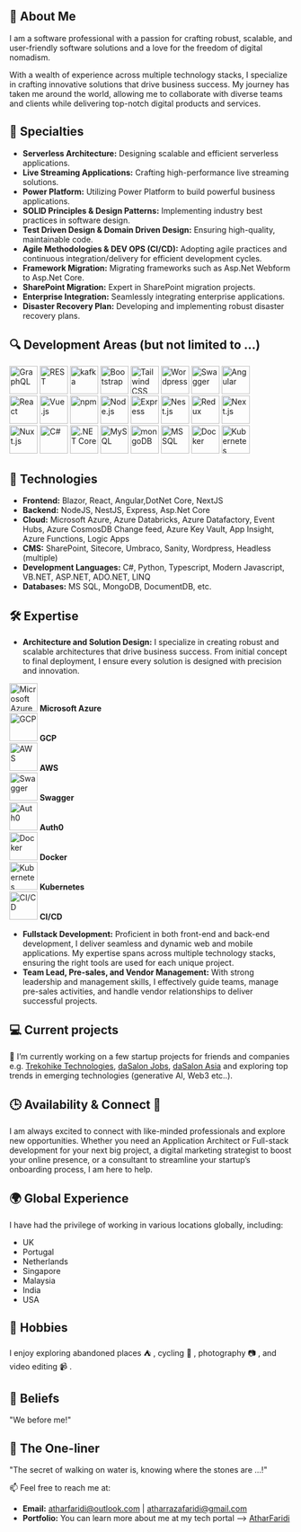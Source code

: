 ## 🚀 About Me 
I am a software professional with a passion for crafting robust, scalable, and user-friendly software solutions and a love for the freedom of digital nomadism. 

With a wealth of experience across multiple technology stacks, I specialize in crafting innovative solutions that drive business success. My journey has taken me around the world, allowing me to collaborate with diverse teams and clients while delivering top-notch digital products and services.

## 🌟 Specialties

- **Serverless Architecture:** Designing scalable and efficient serverless applications.
- **Live Streaming Applications:** Crafting high-performance live streaming solutions.
- **Power Platform:** Utilizing Power Platform to build powerful business applications.
- **SOLID Principles & Design Patterns:** Implementing industry best practices in software design.
- **Test Driven Design & Domain Driven Design:** Ensuring high-quality, maintainable code.
- **Agile Methodologies & DEV OPS (CI/CD):** Adopting agile practices and continuous integration/delivery for efficient development cycles.
- **Framework Migration:** Migrating frameworks such as Asp.Net Webform to Asp.Net Core.
- **SharePoint Migration:** Expert in SharePoint migration projects.
- **Enterprise Integration:** Seamlessly integrating enterprise applications.
- **Disaster Recovery Plan:** Developing and implementing robust disaster recovery plans.

## 🔍 Development Areas (but not limited to ...)


<div style={{ display: 'flex', flexDirection: 'column' }}>
  <div style={{ display: 'flex', justifyContent: 'space-around', marginBottom: '10px',marginTop: '20px' }}>
    <span><img width="50" src="https://user-images.githubusercontent.com/25181517/192107856-aa92c8b1-b615-47c3-9141-ed0d29a90239.png" alt="GraphQL" title="GraphQL" /></span>
    <span><img width="50" src="https://user-images.githubusercontent.com/25181517/192107858-fe19f043-c502-4009-8c47-476fc89718ad.png" alt="REST" title="REST" /></span>
    <span><img width="50" src="https://user-images.githubusercontent.com/25181517/192107004-2d2fff80-d207-4916-8a3e-130fee5ee495.png" alt="kafka" title="kafka" /></span>
    <span><img width="50" src="https://user-images.githubusercontent.com/25181517/183898054-b3d693d4-dafb-4808-a509-bab54cf5de34.png" alt="Bootstrap" title="Bootstrap" /></span>
    <span><img width="50" src="https://user-images.githubusercontent.com/25181517/202896760-337261ed-ee92-4979-84c4-d4b829c7355d.png" alt="Tailwind CSS" title="Tailwind CSS" /></span>
    <span><img width="50" src="https://user-images.githubusercontent.com/25181517/192158957-b1256181-356c-46a3-beb9-487af08a6266.png" alt="Wordpress" title="Wordpress" /></span>
    <span><img width="50" src="https://user-images.githubusercontent.com/25181517/186711335-a3729606-5a78-4496-9a36-06efcc74f800.png" alt="Swagger" title="Swagger" /></span>
    <span><img width="50" src="https://user-images.githubusercontent.com/25181517/183890595-779a7e64-3f43-4634-bad2-eceef4e80268.png" alt="Angular" title="Angular" /></span>
  </div>
  
  <div style={{ display: 'flex', justifyContent: 'space-around', marginBottom: '10px' }}>
    <span><img width="50" src="https://user-images.githubusercontent.com/25181517/183897015-94a058a6-b86e-4e42-a37f-bf92061753e5.png" alt="React" title="React" /></span>
    <span><img width="50" src="https://user-images.githubusercontent.com/25181517/117448124-a2da9800-af3e-11eb-85d2-bd1b69b65603.png" alt="Vue.js" title="Vue.js" /></span>
    <span><img width="50" src="https://user-images.githubusercontent.com/25181517/121401671-49102800-c959-11eb-9f6f-74d49a5e1774.png" alt="npm" title="npm" /></span>
    <span><img width="50" src="https://user-images.githubusercontent.com/25181517/183568594-85e280a7-0d7e-4d1a-9028-c8c2209e073c.png" alt="Node.js" title="Node.js" /></span>
    <span><img width="50" src="https://user-images.githubusercontent.com/25181517/183859966-a3462d8d-1bc7-4880-b353-e2cbed900ed6.png" alt="Express" title="Express" /></span>
    <span><img width="50" src="https://github.com/marwin1991/profile-technology-icons/assets/136815194/519bfaf3-c242-431e-a269-876979f05574" alt="Nest.js" title="Nest.js" /></span>
    <span><img width="50" src="https://user-images.githubusercontent.com/25181517/187896150-cc1dcb12-d490-445c-8e4d-1275cd2388d6.png" alt="Redux" title="Redux" /></span>
    <span><img width="50" src="https://github.com/marwin1991/profile-technology-icons/assets/136815194/5f8c622c-c217-4649-b0a9-7e0ee24bd704" alt="Next.js" title="Next.js" /></span>
  </div>
  
  <div style={{ display: 'flex', justifyContent: 'space-around', marginBottom: '10px' }}>
    <span><img width="50" src="https://github.com/marwin1991/profile-technology-icons/assets/136815194/ebd92b15-970a-45b8-8c4c-0ecf69b17cdc" alt="Nuxt.js" title="Nuxt.js" /></span>
    <span><img width="50" src="https://user-images.githubusercontent.com/25181517/121405384-444d7300-c95d-11eb-959f-913020d3bf90.png" alt="C#" title="C#" /></span>
    <span><img width="50" src="https://user-images.githubusercontent.com/25181517/121405754-b4f48f80-c95d-11eb-8893-fc325bde617f.png" alt=".NET Core" title=".NET Core" /></span>
    <span><img width="50" src="https://user-images.githubusercontent.com/25181517/183896128-ec99105a-ec1a-4d85-b08b-1aa1620b2046.png" alt="MySQL" title="MySQL" /></span>
    <span><img width="50" src="https://user-images.githubusercontent.com/25181517/182884177-d48a8579-2cd0-447a-b9a6-ffc7cb02560e.png" alt="mongoDB" title="mongoDB" /></span>
    <span><img width="50" src="https://github.com/marwin1991/profile-technology-icons/assets/19180175/3b371807-db7c-45b4-8720-c0cfc901680a" alt="MSSQL" title="MSSQL" /></span>
    <span><img width="50" src="https://user-images.githubusercontent.com/25181517/117207330-263ba280-adf4-11eb-9b97-0ac5b40bc3be.png" alt="Docker" title="Docker" /></span>
    <span><img width="50" src="https://user-images.githubusercontent.com/25181517/182534006-037f08b5-8e7b-4e5f-96b6-5d2a5558fa85.png" alt="Kubernetes" title="Kubernetes" /></span>
  </div>
</div>


## 🔧 Technologies

- **Frontend:** Blazor, React, Angular,DotNet Core, NextJS
- **Backend:** NodeJS, NestJS, Express, Asp.Net Core
- **Cloud:** Microsoft Azure, Azure Databricks, Azure Datafactory, Event Hubs, Azure CosmosDB Change feed, Azure Key Vault, App Insight, Azure Functions, Logic Apps
- **CMS:** SharePoint, Sitecore, Umbraco, Sanity, Wordpress, Headless (multiple)
- **Development Languages:** C#, Python, Typescript, Modern Javascript, VB.NET, ASP.NET, ADO.NET, LINQ
- **Databases:** MS SQL, MongoDB, DocumentDB, etc.

## 🛠 Expertise
- **Architecture and Solution Design:** I specialize in creating robust and scalable architectures that drive business success. From initial concept to final deployment, I ensure every solution is designed with precision and innovation.
<div style={{ display: 'flex', flexWrap: 'wrap', justifyContent: 'center' }}>
  <div style={{ display: 'flex', flexDirection: 'column', alignItems: 'center', margin: '10px' }}>
    <img src="https://user-images.githubusercontent.com/25181517/183911544-95ad6ba7-09bf-4040-ac44-0adafedb9616.png" alt="Microsoft Azure" title="Microsoft Azure" width="50" />
    <span><strong>Microsoft Azure</strong></span>
  </div>
  <div style={{ display: 'flex', flexDirection: 'column', alignItems: 'center', margin: '10px' }}>
    <img src="https://user-images.githubusercontent.com/25181517/183911547-990692bc-8411-4878-99a0-43506cdb69cf.png" alt="GCP" title="GCP" width="50" />
    <span><strong>GCP</strong></span>
  </div>
  <div style={{ display: 'flex', flexDirection: 'column', alignItems: 'center', margin: '10px' }}>
    <img src="https://user-images.githubusercontent.com/25181517/183896132-54262f2e-6d98-41e3-8888-e40ab5a17326.png" alt="AWS" title="AWS" width="50" />
    <span><strong>AWS</strong></span>
  </div>
  <div style={{ display: 'flex', flexDirection: 'column', alignItems: 'center', margin: '10px' }}>
    <img src="https://user-images.githubusercontent.com/25181517/186711335-a3729606-5a78-4496-9a36-06efcc74f800.png" alt="Swagger" title="Swagger" width="50" />
    <span><strong>Swagger</strong></span>
  </div>
  <div style={{ display: 'flex', flexDirection: 'column', alignItems: 'center', margin: '10px' }}>
    <img src="https://cdn.brighttalk.com/ams/california/images/channel/19357/image_840418.png" alt="Auth0" title="Auth0" width="50" />
    <span><strong>Auth0</strong></span>
  </div>
  <div style={{ display: 'flex', flexDirection: 'column', alignItems: 'center', margin: '10px' }}>
    <img src="https://user-images.githubusercontent.com/25181517/117207330-263ba280-adf4-11eb-9b97-0ac5b40bc3be.png" alt="Docker" title="Docker" width="50" />
    <span><strong>Docker</strong></span>
  </div>
  <div style={{ display: 'flex', flexDirection: 'column', alignItems: 'center', margin: '10px' }}>
    <img src="https://user-images.githubusercontent.com/25181517/182534006-037f08b5-8e7b-4e5f-96b6-5d2a5558fa85.png" alt="Kubernetes" title="Kubernetes" width="50" />
    <span><strong>Kubernetes</strong></span>
  </div>
  <div style={{ display: 'flex', flexDirection: 'column', alignItems: 'center', margin: '10px' }}>
    <img src="https://user-images.githubusercontent.com/25181517/183868728-b2e11072-00a5-47e2-8a4e-4ebbb2b8c554.png" alt="CI/CD" title="CI/CD" width="50" />
    <span><strong>CI/CD</strong></span>
  </div>
</div>


- **Fullstack Development:** Proficient in both front-end and back-end development, I deliver seamless and dynamic web and mobile applications. My expertise spans across multiple technology stacks, ensuring the right tools are used for each unique project.
- **Team Lead, Pre-sales, and Vendor Management:** With strong leadership and management skills, I effectively guide teams, manage pre-sales activities, and handle vendor relationships to deliver successful projects.


## 💻 Current projects
🔭 I’m currently working on a few startup projects for friends and companies e.g. <a href="https://trekohike.tech" target="_blank">Trekohike Technologies</a>, <a href="https://jobs.dasalonindia.com" target="_blank">daSalon Jobs</a>, <a href="https://dasalon.asia" target="_blank">daSalon Asia</a> and exploring top trends in emerging technologies (generative AI, Web3 etc..).

## 🕒 Availability & Connect 🤝 
I am always excited to connect with like-minded professionals and explore new opportunities. Whether you need an Application Architect or Full-stack development for your next big project, a digital marketing strategist to boost your online presence, or a consultant to streamline your startup’s onboarding process, I am here to help.



## 🌍 Global Experience

I have had the privilege of working in various locations globally, including:
- UK
- Portugal
- Netherlands
- Singapore
- Malaysia
- India
- USA

## 📅 Hobbies
I enjoy exploring abandoned places :tent: , cycling :bicyclist: , photography :camera: , and video editing :video_camera: .

## 🎯 Beliefs
"We before me!"

## 💬 The One-liner
"The secret of walking on water is, knowing where the stones are …!"

📫 Feel free to reach me at:
- **Email:** atharfaridi@outlook.com | atharrazafaridi@gmail.com
- **Portfolio:** You can learn more about me at my tech portal --> [AtharFaridi](https://atharfaridi.com)

